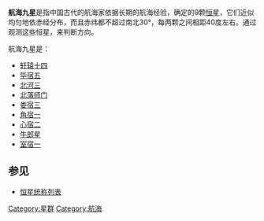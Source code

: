 '''航海九星'''是指中国古代的航海家依据长期的航海经验，确定的9颗[[恒星|恒星]]，它们近似均匀地依赤经分布，而且赤纬都不超过南北30°，每两颗之间相距40度左右。通过观测这些恒星，来判断方向。

航海九星是：
*[[轩辕十四|轩辕十四]]
*[[毕宿五|毕宿五]]
*[[北河三|北河三]]
*[[北落师门|北落师门]]
*[[娄宿三|娄宿三]]
*[[角宿一|角宿一]]
*[[心宿二|心宿二]]
*[[牛郎星|牛郎星]]
*[[室宿一|室宿一]]

== 参见 ==
*[[恒星统称列表|恒星统称列表]]

{{astro-stub}}

[[Category:星群|Category:星群]]
[[Category:航海|Category:航海]]